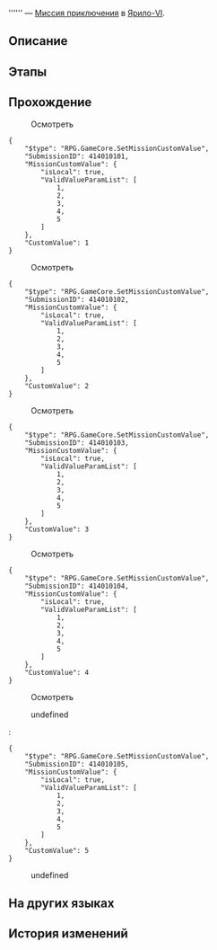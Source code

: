 {{Дополнить|Диалоги.}}
{{Миссия Инфобокс
|id              = 4140101
|Название        = 
|Изображение     = Миссия Освоения .png
|Тип             = Миссия приключения
|События         = 
|Глава           = 
|Условия         = Завершена [[Миссия Освоения]] ''[[Неисчезающие тени]]''
|Персонажи       = Первопроходец
|СтартЛокация    = [[Ярило-VI]] — [[Столп творения]]
|Локации         = Столп творения
|Предыдущая      = 
|Следующая       = 
|Награды         = Trash*3
}}
'''''' — [[Миссия приключения]] в [[Ярило-VI]].

==Описание==
{{Описание|<!--официальное описание из Перекрёстка судеб-->}}

==Этапы==


==Прохождение==
{{Дополнить}}


:{{Диалог|Изучение}} Осмотреть
<!--Unknown TalkSentence: 414010101-->
<pre>{
	"$type": "RPG.GameCore.SetMissionCustomValue",
	"SubmissionID": 414010101,
	"MissionCustomValue": {
		"isLocal": true,
		"ValidValueParamList": [
			1,
			2,
			3,
			4,
			5
		]
	},
	"CustomValue": 1
}</pre>

:{{Диалог|Изучение}} Осмотреть
<!--Unknown TalkSentence: 414010102-->
<pre>{
	"$type": "RPG.GameCore.SetMissionCustomValue",
	"SubmissionID": 414010102,
	"MissionCustomValue": {
		"isLocal": true,
		"ValidValueParamList": [
			1,
			2,
			3,
			4,
			5
		]
	},
	"CustomValue": 2
}</pre>

:{{Диалог|Изучение}} Осмотреть
<!--Unknown TalkSentence: 414010103-->
<pre>{
	"$type": "RPG.GameCore.SetMissionCustomValue",
	"SubmissionID": 414010103,
	"MissionCustomValue": {
		"isLocal": true,
		"ValidValueParamList": [
			1,
			2,
			3,
			4,
			5
		]
	},
	"CustomValue": 3
}</pre>

:{{Диалог|Изучение}} Осмотреть
<!--Unknown TalkSentence: 414010104-->
<pre>{
	"$type": "RPG.GameCore.SetMissionCustomValue",
	"SubmissionID": 414010104,
	"MissionCustomValue": {
		"isLocal": true,
		"ValidValueParamList": [
			1,
			2,
			3,
			4,
			5
		]
	},
	"CustomValue": 4
}</pre>

:{{Диалог|Изучение}} Осмотреть
<!--Unknown TalkSentence: 414010105-->
:{{Диалог|Стрелка}} undefined
:<!--Unknown TalkSentence: 414010107-->
:<!--Unknown TalkSentence: 414010108-->
:<!--Unknown TalkSentence: 414010109-->
:<pre>{
	"$type": "RPG.GameCore.SetMissionCustomValue",
	"SubmissionID": 414010105,
	"MissionCustomValue": {
		"isLocal": true,
		"ValidValueParamList": [
			1,
			2,
			3,
			4,
			5
		]
	},
	"CustomValue": 5
}</pre>
:{{Диалог|Стрелка}} undefined
:<!--Unknown TalkSentence: 414010111-->
{{Диалог Конец}}

==На других языках==
{{На других языках
|en   = 
|zhs  = 
|zht  = 
|ja   = 
|ko   = 
|es   = 
|fr   = 
|ru   = 
|th   = 
|vi   = 
|de   = 
|id   = 
|pt   = 
}}

==История изменений==
{{История изменений|2.7}}
